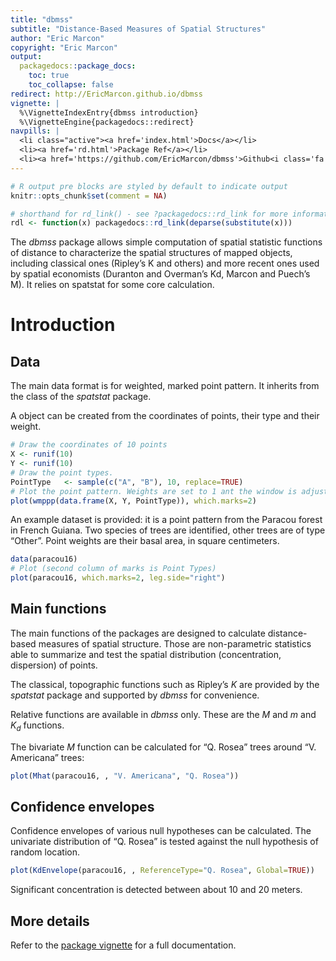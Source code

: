 ```yaml
---
title: "dbmss"
subtitle: "Distance-Based Measures of Spatial Structures"
author: "Eric Marcon"
copyright: "Eric Marcon"
output:
  packagedocs::package_docs:
    toc: true
    toc_collapse: false
redirect: http://EricMarcon.github.io/dbmss
vignette: |
  %\VignetteIndexEntry{dbmss introduction}
  %\VignetteEngine{packagedocs::redirect}
navpills: |
  <li class="active"><a href='index.html'>Docs</a></li>
  <li><a href='rd.html'>Package Ref</a></li>
  <li><a href='https://github.com/EricMarcon/dbmss'>Github<i class='fa fa-github'></i></a></li>
---
```


```r
# R output pre blocks are styled by default to indicate output
knitr::opts_chunk$set(comment = NA)

# shorthand for rd_link() - see ?packagedocs::rd_link for more information
rdl <- function(x) packagedocs::rd_link(deparse(substitute(x)))
```

The _dbmss_ package allows simple computation of spatial statistic functions of distance to characterize the spatial structures of mapped objects, including classical ones (Ripley's K and others) and more recent ones used by spatial economists (Duranton and Overman's Kd, Marcon and Puech's M). 
It relies on spatstat for some core calculation.

# Introduction

## Data

The main data format is \code{\link{wmppp}} for weighted, marked point pattern.
It inherits from the \code{\link{ppp}} class of the _spatstat_ package.

A \code{\link{wmppp}} object can be created from the coordinates of points, their type and their weight.

```r
# Draw the coordinates of 10 points
X <- runif(10)
Y <- runif(10)
# Draw the point types.
PointType   <- sample(c("A", "B"), 10, replace=TRUE)
# Plot the point pattern. Weights are set to 1 ant the window is adjusted.
plot(wmppp(data.frame(X, Y, PointType)), which.marks=2)
```

An example dataset is provided: it is a point pattern from the Paracou forest in French Guiana.
Two species of trees are identified, other trees are of type "Other".
Point weights are their basal area, in square centimeters.

```r
data(paracou16)
# Plot (second column of marks is Point Types) 
plot(paracou16, which.marks=2, leg.side="right")
```

## Main functions

The main functions of the packages are designed to calculate distance-based measures of spatial structure.
Those are non-parametric statistics able to summarize and test the spatial distribution (concentration, dispersion) of points.

The classical, topographic functions such as Ripley's _K_ are provided by the _spatstat_ package and supported by _dbmss_ for convenience.

Relative functions are available in _dbmss_ only.
These are the _M_ and _m_ and $K_d$ functions.

The bivariate _M_ function can be calculated for "Q. Rosea" trees around "V. Americana" trees:

```r
plot(Mhat(paracou16, , "V. Americana", "Q. Rosea"))
```


## Confidence envelopes

Confidence envelopes of various null hypotheses can be calculated.
The univariate distribution of "Q. Rosea" is tested against the null hypothesis of random location.

```r
plot(KdEnvelope(paracou16, , ReferenceType="Q. Rosea", Global=TRUE))
```

Significant concentration is detected between about 10 and 20 meters.

## More details

Refer to the [package vignette](dbmss.pdf) for a full documentation.

